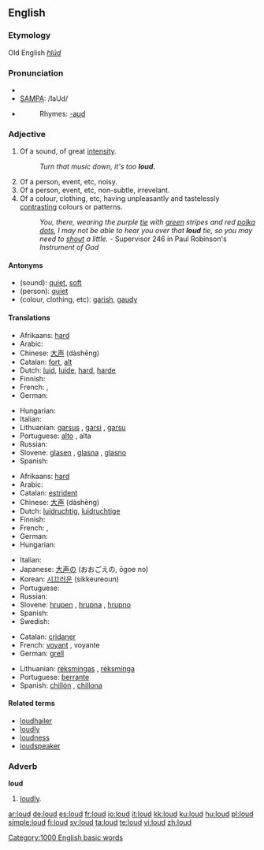==English==

===Etymology===
Old English ''[[hlūd]]''

===Pronunciation===
*{{IPA|/laʊd/}}
*[[w:SAMPA|SAMPA]]: /laUd/
*{{audio|en-us-loud.ogg|Audio (US)}}
*:Rhymes: [[Rhymes:English:-aʊd|-aʊd]]

===Adjective===
{{en-adj|er}}

# Of a sound, of great [[intensity]].
#:''Turn that music down, it's too '''loud.'''''
# Of a person, event, etc, noisy.
# Of a person, event, etc, non-subtle, irrevelant.
# Of a colour, clothing, etc, having unpleasantly and tastelessly  [[contrast]]ing colours or patterns.
#:''You, there, wearing the purple [[tie]] with [[green]] stripes and red [[polka dot]]s, I may not be able to hear you over that '''loud''' tie, so you may need to [[shout]] a little.'' - Supervisor 246 in Paul Robinson's ''Instrument of God''

====Antonyms====
*(sound): [[quiet]], [[soft]]
*(person): [[quiet]]
*(colour, clothing, etc): [[garish]], [[gaudy]]

====Translations====
{{trans-top|of a sound}}
*Afrikaans: [[hard]]
*Arabic: {{Arab|[[عالي]]}} {{IPAchar|(ʕāli)}}
*Chinese: [[大声]] (dàshēng)
*Catalan: [[fort]], [[alt]]
*Dutch: [[luid]], [[luide]], [[hard]], [[harde]]
*Finnish: {{t|fi|äänekäs}}
*French: {{t|fr|fort|m}}, {{t|fr|forte|f}}
*German: {{t|de|laut}}
{{trans-mid}}
*Hungarian: {{t|hu|hangos}}
*Italian: {{t|it|forte|m|f}}
*Lithuanian: [[garsus]] {{m}}, [[garsi]] {{f}}, [[garsu]] {{n}}
*Portuguese: [[alto#Portuguese|alto]] {{m}}, alta {{f}}
*Russian: {{t|ru|громкий|tr=grómkij}}
*Slovene: [[glasen]] {{m}}, [[glasna]] {{f}}, [[glasno]] {{n}}
*Spanish: {{t|es|fuerte|m|f}}
{{trans-bottom}}

{{trans-top|noisy}}
*Afrikaans: [[hard]]
*Arabic: {{Arab|[[عالي]]}} {{IPAchar|(ʕāli)}}
*Catalan: [[estrident]]
*Chinese: [[大声]] (dàshēng)
*Dutch: [[luidruchtig]], [[luidruchtige]]
*Finnish: {{t|fi|äänekäs}}
*French: {{t|fr|bruyant|m}}, {{t|fr|bruyante|f}}
*German: {{t|de|laut}}
*Hungarian: {{t|hu|hangos}}
{{trans-mid}}
*Italian: {{t|it|rumoroso|m}}
*Japanese: [[大声]]の (おおごえの, ōgoe no)
*Korean: [[시끄러운]] (sikkeureoun)
*Portuguese: {{t|pt|barulhento}}
*Russian: {{t|ru|громкий|tr=grómkij}}
*Slovene: [[hrupen]] {{m}}, [[hrupna]] {{f}}, [[hrupno]] {{n}}
*Spanish: {{t|es|ruidoso}}
*Swedish: {{t|sv|ljudlig}}
{{trans-bottom}}

{{trans-top|of a colour, clothing, etc.}}
*Catalan: [[cridaner]]
*French: [[voyant]] {{m}}, voyante {{f}}
*German: [[grell]]
{{trans-mid}}
*Lithuanian: [[rėksmingas]] {{m}}, [[rėksminga]] {{f}}
*Portuguese: [[berrante]]
*Spanish: [[chillón]] {{m}}, [[chillona]] {{f}}
{{trans-bottom}}

====Related terms====
*[[loudhailer]]
*[[loudly]]
*[[loudness]]
*[[loudspeaker]]

===Adverb===
'''loud'''

# [[loudly]].

[[Category:1000 English basic words]]

[[ar:loud]]
[[de:loud]]
[[es:loud]]
[[fr:loud]]
[[io:loud]]
[[it:loud]]
[[kk:loud]]
[[ku:loud]]
[[hu:loud]]
[[pl:loud]]
[[simple:loud]]
[[fi:loud]]
[[sv:loud]]
[[ta:loud]]
[[te:loud]]
[[vi:loud]]
[[zh:loud]]